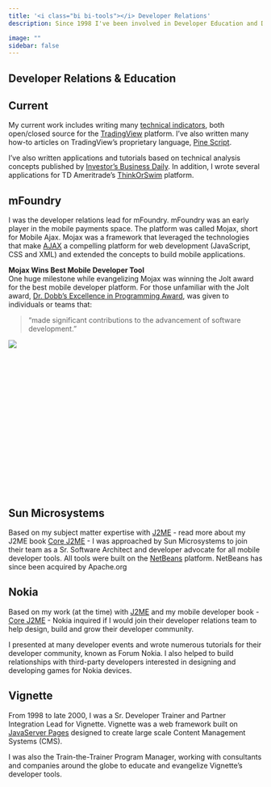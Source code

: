 ```yaml
---
title: '<i class="bi bi-tools"></i> Developer Relations'
description: Since 1998 I've been involved in Developer Education and Developer Relations. I truly enjoy working with developers and developer communities. Following are brief summaries of my work creating, evangelizing and supporting developer communities.

image: ""
sidebar: false
---
```


## Developer Relations & Education

::: {.panel-tabset}
## Current

My current work includes writing many [technical indicators](https://www.tradingview.com/u/JohnMuchow/#published-scripts), both open/closed source for the [TradingView](https://tradingview.com) platform. I've also written many how-to articles on TradingView's proprietary language, [Pine Script](https://www.tradingview.com/pine-script-docs/en/v5/Introduction.html). 

I've also written applications and tutorials based on technical analysis concepts published by [Investor's Business Daily](https://www.investors.com). In addition, I wrote several applications for TD Ameritrade's [ThinkOrSwim](https://www.tdameritrade.com/tools-and-platforms/thinkorswim.html) platform.

## mFoundry

I was the developer relations lead for mFoundry. mFoundry was an early player in the mobile payments space. The platform was called Mojax, short for Mobile Ajax. Mojax was a framework that leveraged the technologies that make [AJAX](https://en.wikipedia.org/wiki/Ajax_programming) a compelling platform for web development (JavaScript, CSS and XML) and extended the concepts to build mobile applications.


**Mojax Wins Best Mobile Developer Tool**  
One huge milestone while evangelizing Mojax was winning the Jolt award for the best mobile developer platform. For those unfamiliar with the Jolt award, [Dr. Dobb's Excellence in Programming Award](https://en.wikipedia.org/wiki/Dr._Dobb%27s_Excellence_in_Programming_Award), was given to individuals or teams that:

 >  "made significant contributions to the advancement of software development."

<div style="width:200px; height:300px">
[![](jolt.png)]()
</div>


## Sun Microsystems

Based on my subject matter expertise with [J2ME](https://en.wikipedia.org/wiki/Java_Platform,_Micro_Edition) - read more about my J2ME book [Core J2ME](https://a.co/d/iFvpr8W) - I was approached by Sun Microsystems to join their team as a Sr. Software Architect and developer advocate for all mobile developer tools. All tools were built on the [NetBeans](https://netbeans.apache.org//) platform. NetBeans has since been acquired by Apache.org

## Nokia

Based on my work (at the time) with [J2ME](https://en.wikipedia.org/wiki/Java_Platform,_Micro_Edition) and my mobile developer book - [Core J2ME](https://a.co/d/iFvpr8W) - Nokia inquired if I would join their developer relations team to help design, build and grow their developer community.

I presented at many developer events and wrote numerous tutorials for their developer community, known as Forum Nokia. I also helped to build relationships with third-party developers interested in designing and developing games for Nokia devices.

## Vignette

From 1998 to late 2000, I was a Sr. Developer Trainer and Partner Integration Lead for Vignette. Vignette was a web framework built on [JavaServer Pages](https://www.oracle.com/java/technologies/jspt.html) designed to create large scale Content Management Systems (CMS).

I was also the Train-the-Trainer Program Manager, working with consultants and companies around the globe to educate and evangelize Vignette's developer tools.

:::
